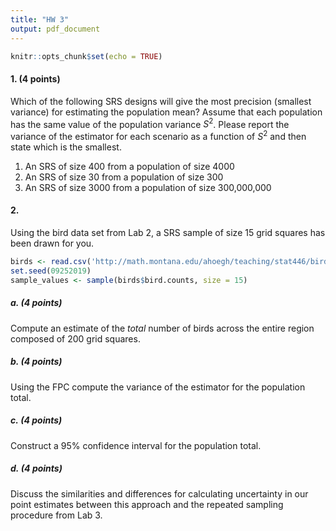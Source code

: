 ```yaml
---
title: "HW 3"
output: pdf_document
---
```


```r
knitr::opts_chunk$set(echo = TRUE)
```

#### 1. (4 points)
\emph{From Lohr Exercise 2.10} Which of the following SRS designs will give the most precision (smallest variance) for estimating the population mean? Assume that each population has the same value of the population variance $S^2$. Please report the variance of the estimator for each scenario as a function of $S^2$ and then state which is the smallest.

1. An SRS of size 400 from a population of size 4000
2. An SRS of size 30 from a population of size 300
3. An SRS of size 3000 from a population of size 300,000,000


#### 2. 
Using the bird data set from Lab 2, a SRS sample of size 15 grid squares has been drawn for you. 
```r
birds <- read.csv('http://math.montana.edu/ahoegh/teaching/stat446/birdsurvey.csv', header = T)
set.seed(09252019)
sample_values <- sample(birds$bird.counts, size = 15)
```

##### a. (4 points)
Compute an estimate of the _total_ number of birds across the entire region composed of 200 grid squares.

##### b. (4 points)
Using the FPC compute the variance of the estimator for the population total.

##### c. (4 points)
Construct a 95\% confidence interval for the population total.

##### d. (4 points)
Discuss the similarities and differences for calculating uncertainty in our point estimates between this approach and the repeated sampling procedure from Lab 3.




